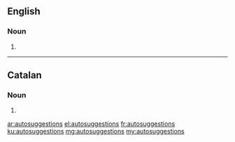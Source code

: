 ==English==

===Noun===
{{head|en|plural}}

# {{plural of|autosuggestion|lang=en|nocat=1}}

----

==Catalan==

===Noun===
{{ca-noun-form}}

# {{plural of|autosuggestió|lang=ca|nocat=1}}

[[ar:autosuggestions]]
[[el:autosuggestions]]
[[fr:autosuggestions]]
[[ku:autosuggestions]]
[[mg:autosuggestions]]
[[my:autosuggestions]]